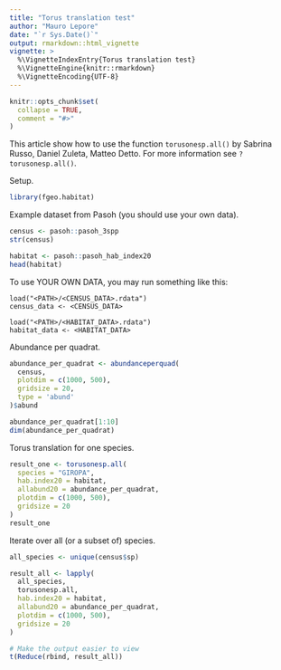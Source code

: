 ```yaml
---
title: "Torus translation test"
author: "Mauro Lepore"
date: "`r Sys.Date()`"
output: rmarkdown::html_vignette
vignette: >
  %\VignetteIndexEntry{Torus translation test}
  %\VignetteEngine{knitr::rmarkdown}
  %\VignetteEncoding{UTF-8}
---
```


```r
knitr::opts_chunk$set(
  collapse = TRUE,
  comment = "#>"
)
```

This article show how to use the function `torusonesp.all()` by Sabrina Russo, Daniel Zuleta, Matteo Detto. For more information see `?torusonesp.all()`.

Setup.

```r
library(fgeo.habitat)
```

Example dataset from Pasoh (you should use your own data).

```r
census <- pasoh::pasoh_3spp
str(census)

habitat <- pasoh::pasoh_hab_index20
head(habitat)
```

To use YOUR OWN DATA, you may run something like this:

```
load("<PATH>/<CENSUS_DATA>.rdata")
census_data <- <CENSUS_DATA>

load("<PATH>/<HABITAT_DATA>.rdata")
habitat_data <- <HABITAT_DATA>
```

Abundance per quadrat.

```r
abundance_per_quadrat <- abundanceperquad(
  census,
  plotdim = c(1000, 500),
  gridsize = 20,
  type = 'abund'
)$abund

abundance_per_quadrat[1:10]
dim(abundance_per_quadrat)
```

Torus translation for one species.

```r
result_one <- torusonesp.all(
  species = "GIROPA",
  hab.index20 = habitat,
  allabund20 = abundance_per_quadrat,
  plotdim = c(1000, 500),
  gridsize = 20
)
result_one
```

Iterate over all (or a subset of) species.
```r
all_species <- unique(census$sp)

result_all <- lapply(
  all_species, 
  torusonesp.all,
  hab.index20 = habitat,
  allabund20 = abundance_per_quadrat,
  plotdim = c(1000, 500),
  gridsize = 20
)

# Make the output easier to view
t(Reduce(rbind, result_all))
```

